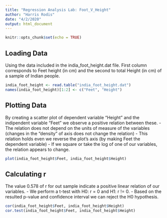 ```yaml
---
title: "Regression Analysis Lab: Foot_V_Height"
author: "Harris Rodis"
date: "4/2/2020"
output: html_document
---
```


```r
knitr::opts_chunk$set(echo = TRUE)
```

## Loading Data
Using the data included in the india_foot_height.dat file. First column corresponds to Feet height (in cm) and the second to total Height (in cm) of a sample of Indian people.
```r
india_foot_height <- read.table("india_foot_height.dat")
names(india_foot_height)[1:2] <- c("Feet", "Height")
```

## Plotting Data
By creating a scatter plot of dependent variable "Height" and the indipendent variable "Feet" we observe a positive relation between these.
- The relation does not depend on the units of measure of the variables (changes in the "density" of axis does not change the relation)
- This relation holds even we reverse the plot's axis (by making Feet the dependent variable)
- If we square or take the log of one of our variables, the relation appears to change.
```r
plot(india_foot_height$Feet, india_foot_height$Height)
```

## Calculating r
The value 0.578 of r for out sample indicate a positive linear relation of our variables.
- We perform a t-test with H0: r = 0 and H1: r != 0.
- Based on the resulted p-value and confidence interval we can reject the H0 hypothesis.
```r
cor(india_foot_height$Feet, india_foot_height$Height)
cor.test(india_foot_height$Feet, india_foot_height$Height)
```